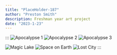 ```yaml
---
title: "PlaceHolder-187"
author: "Preston Smith"
description: Freshman year art project
date: "2023-1-23"
---
```


:::
![Apocalypse 1](../../images/Collage%201.jpg)
![Apocalypse 2](../../images/Collage%202.jpg)
![Apocalypse 3](../../images/Collage%203.jpg)

![Magic Lake](../../images/Image2.jpg)
![Space on Earth](../../images/Illustration-01.jpg)
![Lost City](../../images/Lost_City_Project.jpg)
:::